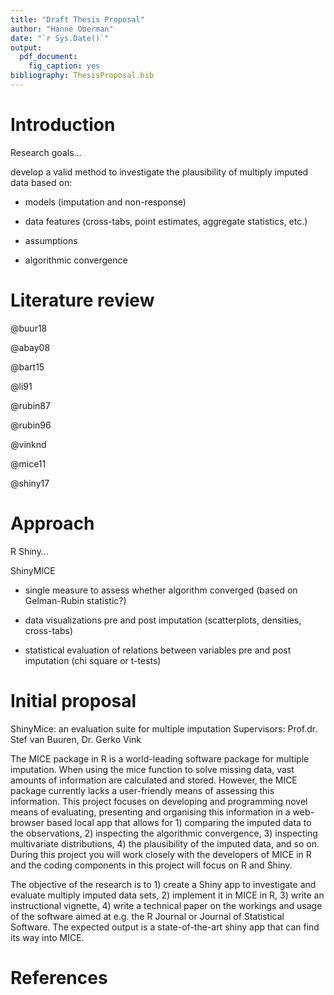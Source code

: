 ```yaml
---
title: "Draft Thesis Proposal"
author: "Hanne Oberman"
date: "`r Sys.Date()`"
output: 
  pdf_document: 
    fig_caption: yes
bibliography: ThesisProposal.bib
---
```


# Introduction

Research goals...

develop a valid method to investigate the plausibility of multiply imputed data based on: 

- models (imputation and non-response)

- data features (cross-tabs, point estimates, aggregate statistics, etc.)

- assumptions

- algorithmic convergence


# Literature review

@buur18

@abay08

@bart15

@li91

@rubin87

@rubin96

@vinknd

@mice11

@shiny17


# Approach

R Shiny...

ShinyMICE

- single measure to assess whether algorithm converged (based on Gelman-Rubin statistic?)

- data visualizations pre and post imputation (scatterplots, densities, cross-tabs)

- statistical evaluation of relations between variables pre and post imputation (chi square or t-tests)


# Initial proposal

ShinyMice: an evaluation suite for multiple imputation
Supervisors: Prof.dr. Stef van Buuren, Dr. Gerko Vink 

The MICE package in R is a world-leading software package for multiple imputation. When using the mice function to solve missing data, vast amounts of information are calculated and stored. However, the MICE package currently lacks a user-friendly means of assessing this information. This project focuses on developing and programming novel means of evaluating, presenting and organising this information in a web-browser based local app that allows for 1) comparing the imputed data to the observations, 2) inspecting the algorithmic convergence, 3) inspecting multivariate distributions, 4) the plausibility of the imputed data, and so on. During this project you will work closely with the developers of MICE in R and the coding components in this project will focus on R and Shiny. 

The objective of the research is to 1) create a Shiny app to investigate and evaluate multiply imputed data sets, 2) implement it in MICE in R, 3) write an instructional vignette, 4) write a technical paper on the workings and usage of the software aimed at e.g. the R Journal or Journal of Statistical Software. The expected output is a state-of-the-art shiny app that can find its way into MICE.



# References
